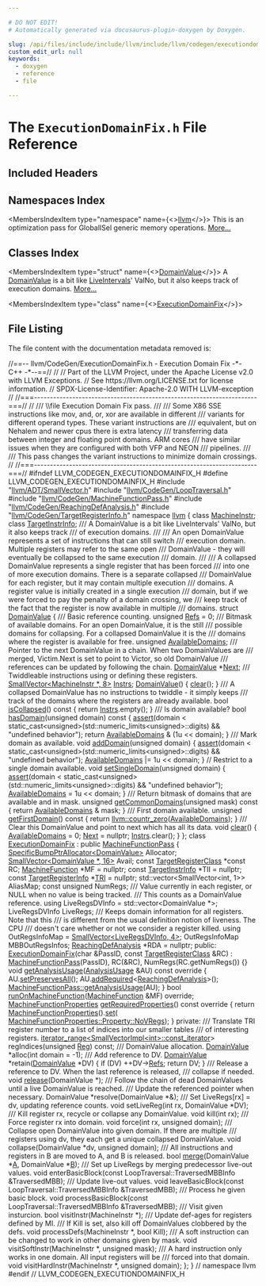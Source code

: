 ```yaml
---

# DO NOT EDIT!
# Automatically generated via docusaurus-plugin-doxygen by Doxygen.

slug: /api/files/include/include/llvm/include/llvm/codegen/executiondomainfix-h
custom_edit_url: null
keywords:
  - doxygen
  - reference
  - file

---
```





# The `ExecutionDomainFix.h` File Reference

<DoxygenPage pluginConfig={pluginConfig}>



## Included Headers

<IncludesList>
<IncludesListItem
  filePath="llvm/ADT/SmallVector.h"
  permalink="/docs/api/files/include/include/llvm/include/llvm/adt/smallvector-h"
  isLocal="true" />
<IncludesListItem
  filePath="llvm/CodeGen/LoopTraversal.h"
  permalink="/docs/api/files/include/include/llvm/include/llvm/codegen/looptraversal-h"
  isLocal="true" />
<IncludesListItem
  filePath="llvm/CodeGen/MachineFunctionPass.h"
  permalink="/docs/api/files/include/include/llvm/include/llvm/codegen/machinefunctionpass-h"
  isLocal="true" />
<IncludesListItem
  filePath="llvm/CodeGen/ReachingDefAnalysis.h"
  permalink="/docs/api/files/include/include/llvm/include/llvm/codegen/reachingdefanalysis-h"
  isLocal="true" />
<IncludesListItem
  filePath="llvm/CodeGen/TargetRegisterInfo.h"
  permalink="/docs/api/files/include/include/llvm/include/llvm/codegen/targetregisterinfo-h"
  isLocal="true" />
</IncludesList>

## Namespaces Index

<MembersIndex>

<MembersIndexItem
  type="namespace"
  name={<><a href="/docs/api/namespaces/llvm">llvm</a></>}>
This is an optimization pass for GlobalISel generic memory operations. <a href="/docs/api/namespaces/llvm/#details">More...</a>
</MembersIndexItem>

</MembersIndex>

## Classes Index

<MembersIndex>

<MembersIndexItem
  type="struct"
  name={<><a href="/docs/api/structs/llvm/domainvalue">DomainValue</a></>}>
A <a href="/docs/api/structs/llvm/domainvalue">DomainValue</a> is a bit like <a href="/docs/api/classes/llvm/liveintervals">LiveIntervals</a>&#39; ValNo, but it also keeps track of execution domains. <a href="/docs/api/structs/llvm/domainvalue/#details">More...</a>
</MembersIndexItem>

<MembersIndexItem
  type="class"
  name={<><a href="/docs/api/classes/llvm/executiondomainfix">ExecutionDomainFix</a></>}>
</MembersIndexItem>

</MembersIndex>


## File Listing

The file content with the documentation metadata removed is:

<ProgramListing>

<Link id="l00001" /><CodeLine lineNumber="1"><Highlight kind="comment">//==-- llvm/CodeGen/ExecutionDomainFix.h - Execution Domain Fix -&#42;- C++ -&#42;--==//</Highlight><Highlight kind="normal"></Highlight></CodeLine>
<Link id="l00002" /><CodeLine lineNumber="2"><Highlight kind="normal"></Highlight><Highlight kind="comment">//</Highlight><Highlight kind="normal"></Highlight></CodeLine>
<Link id="l00003" /><CodeLine lineNumber="3"><Highlight kind="normal"></Highlight><Highlight kind="comment">// Part of the LLVM Project, under the Apache License v2.0 with LLVM Exceptions.</Highlight><Highlight kind="normal"></Highlight></CodeLine>
<Link id="l00004" /><CodeLine lineNumber="4"><Highlight kind="normal"></Highlight><Highlight kind="comment">// See https://llvm.org/LICENSE.txt for license information.</Highlight><Highlight kind="normal"></Highlight></CodeLine>
<Link id="l00005" /><CodeLine lineNumber="5"><Highlight kind="normal"></Highlight><Highlight kind="comment">// SPDX-License-Identifier: Apache-2.0 WITH LLVM-exception</Highlight><Highlight kind="normal"></Highlight></CodeLine>
<Link id="l00006" /><CodeLine lineNumber="6"><Highlight kind="normal"></Highlight><Highlight kind="comment">//</Highlight><Highlight kind="normal"></Highlight></CodeLine>
<Link id="l00007" /><CodeLine lineNumber="7"><Highlight kind="normal"></Highlight><Highlight kind="comment">//===----------------------------------------------------------------------===//</Highlight><Highlight kind="normal"></Highlight></CodeLine>
<Link id="l00008" /><CodeLine lineNumber="8"><Highlight kind="normal"></Highlight><Highlight kind="comment">//</Highlight><Highlight kind="comment"></Highlight></CodeLine>
<Link id="l00009" /><CodeLine lineNumber="9"><Highlight kind="comment">/// \\file Execution Domain Fix pass.</Highlight></CodeLine>
<Link id="l00010" /><CodeLine lineNumber="10"><Highlight kind="comment">///</Highlight></CodeLine>
<Link id="l00011" /><CodeLine lineNumber="11"><Highlight kind="comment">/// Some X86 SSE instructions like mov, and, or, xor are available in different</Highlight></CodeLine>
<Link id="l00012" /><CodeLine lineNumber="12"><Highlight kind="comment">/// variants for different operand types. These variant instructions are</Highlight></CodeLine>
<Link id="l00013" /><CodeLine lineNumber="13"><Highlight kind="comment">/// equivalent, but on Nehalem and newer cpus there is extra latency</Highlight></CodeLine>
<Link id="l00014" /><CodeLine lineNumber="14"><Highlight kind="comment">/// transferring data between integer and floating point domains.  ARM cores</Highlight></CodeLine>
<Link id="l00015" /><CodeLine lineNumber="15"><Highlight kind="comment">/// have similar issues when they are configured with both VFP and NEON</Highlight></CodeLine>
<Link id="l00016" /><CodeLine lineNumber="16"><Highlight kind="comment">/// pipelines.</Highlight></CodeLine>
<Link id="l00017" /><CodeLine lineNumber="17"><Highlight kind="comment">///</Highlight></CodeLine>
<Link id="l00018" /><CodeLine lineNumber="18"><Highlight kind="comment">/// This pass changes the variant instructions to minimize domain crossings.</Highlight><Highlight kind="normal"></Highlight></CodeLine>
<Link id="l00019" /><CodeLine lineNumber="19"><Highlight kind="normal"></Highlight><Highlight kind="comment">//</Highlight><Highlight kind="normal"></Highlight></CodeLine>
<Link id="l00020" /><CodeLine lineNumber="20"><Highlight kind="normal"></Highlight><Highlight kind="comment">//===----------------------------------------------------------------------===//</Highlight><Highlight kind="normal"></Highlight></CodeLine>
<Link id="l00021" /><CodeLine lineNumber="21"><Highlight kind="normal"></Highlight></CodeLine>
<Link id="l00022" /><CodeLine lineNumber="22"><Highlight kind="normal"></Highlight><Highlight kind="preprocessor">#ifndef LLVM&#95;CODEGEN&#95;EXECUTIONDOMAINFIX&#95;H</Highlight><Highlight kind="normal"></Highlight></CodeLine>
<Link id="l00023" /><CodeLine lineNumber="23"><Highlight kind="normal"></Highlight><Highlight kind="preprocessor">#define LLVM&#95;CODEGEN&#95;EXECUTIONDOMAINFIX&#95;H</Highlight><Highlight kind="normal"></Highlight></CodeLine>
<Link id="l00024" /><CodeLine lineNumber="24"><Highlight kind="normal"></Highlight></CodeLine>
<Link id="l00025" /><CodeLine lineNumber="25"><Highlight kind="normal"></Highlight><Highlight kind="preprocessor">#include &quot;<a href="/docs/api/files/include/include/llvm/include/llvm/adt/smallvector-h">llvm/ADT/SmallVector.h</a>&quot;</Highlight><Highlight kind="normal"></Highlight></CodeLine>
<Link id="l00026" /><CodeLine lineNumber="26"><Highlight kind="normal"></Highlight><Highlight kind="preprocessor">#include &quot;<a href="/docs/api/files/include/include/llvm/include/llvm/codegen/looptraversal-h">llvm/CodeGen/LoopTraversal.h</a>&quot;</Highlight><Highlight kind="normal"></Highlight></CodeLine>
<Link id="l00027" /><CodeLine lineNumber="27"><Highlight kind="normal"></Highlight><Highlight kind="preprocessor">#include &quot;<a href="/docs/api/files/include/include/llvm/include/llvm/codegen/machinefunctionpass-h">llvm/CodeGen/MachineFunctionPass.h</a>&quot;</Highlight><Highlight kind="normal"></Highlight></CodeLine>
<Link id="l00028" /><CodeLine lineNumber="28"><Highlight kind="normal"></Highlight><Highlight kind="preprocessor">#include &quot;<a href="/docs/api/files/include/include/llvm/include/llvm/codegen/reachingdefanalysis-h">llvm/CodeGen/ReachingDefAnalysis.h</a>&quot;</Highlight><Highlight kind="normal"></Highlight></CodeLine>
<Link id="l00029" /><CodeLine lineNumber="29"><Highlight kind="normal"></Highlight><Highlight kind="preprocessor">#include &quot;<a href="/docs/api/files/include/include/llvm/include/llvm/codegen/targetregisterinfo-h">llvm/CodeGen/TargetRegisterInfo.h</a>&quot;</Highlight><Highlight kind="normal"></Highlight></CodeLine>
<Link id="l00030" /><CodeLine lineNumber="30"><Highlight kind="normal"></Highlight></CodeLine>
<Link id="l00031" /><CodeLine lineNumber="31"><Highlight kind="normal"></Highlight><Highlight kind="keyword">namespace </Highlight><Highlight kind="normal"><a href="/docs/api/namespaces/llvm">llvm</a> &#123;</Highlight></CodeLine>
<Link id="l00032" /><CodeLine lineNumber="32"><Highlight kind="normal"></Highlight></CodeLine>
<Link id="l00033" /><CodeLine lineNumber="33"><Highlight kind="normal"></Highlight><Highlight kind="keyword">class </Highlight><Highlight kind="normal"><a href="/docs/api/classes/llvm/machineinstr">MachineInstr</a>;</Highlight></CodeLine>
<Link id="l00034" /><CodeLine lineNumber="34"><Highlight kind="normal"></Highlight><Highlight kind="keyword">class </Highlight><Highlight kind="normal"><a href="/docs/api/classes/llvm/targetinstrinfo">TargetInstrInfo</a>;</Highlight></CodeLine>
<Link id="l00035" /><CodeLine lineNumber="35"><Highlight kind="normal"></Highlight><Highlight kind="comment"></Highlight></CodeLine>
<Link id="l00036" /><CodeLine lineNumber="36"><Highlight kind="comment">/// A DomainValue is a bit like LiveIntervals&#39; ValNo, but it also keeps track</Highlight></CodeLine>
<Link id="l00037" /><CodeLine lineNumber="37"><Highlight kind="comment">/// of execution domains.</Highlight></CodeLine>
<Link id="l00038" /><CodeLine lineNumber="38"><Highlight kind="comment">///</Highlight></CodeLine>
<Link id="l00039" /><CodeLine lineNumber="39"><Highlight kind="comment">/// An open DomainValue represents a set of instructions that can still switch</Highlight></CodeLine>
<Link id="l00040" /><CodeLine lineNumber="40"><Highlight kind="comment">/// execution domain. Multiple registers may refer to the same open</Highlight></CodeLine>
<Link id="l00041" /><CodeLine lineNumber="41"><Highlight kind="comment">/// DomainValue - they will eventually be collapsed to the same execution</Highlight></CodeLine>
<Link id="l00042" /><CodeLine lineNumber="42"><Highlight kind="comment">/// domain.</Highlight></CodeLine>
<Link id="l00043" /><CodeLine lineNumber="43"><Highlight kind="comment">///</Highlight></CodeLine>
<Link id="l00044" /><CodeLine lineNumber="44"><Highlight kind="comment">/// A collapsed DomainValue represents a single register that has been forced</Highlight></CodeLine>
<Link id="l00045" /><CodeLine lineNumber="45"><Highlight kind="comment">/// into one of more execution domains. There is a separate collapsed</Highlight></CodeLine>
<Link id="l00046" /><CodeLine lineNumber="46"><Highlight kind="comment">/// DomainValue for each register, but it may contain multiple execution</Highlight></CodeLine>
<Link id="l00047" /><CodeLine lineNumber="47"><Highlight kind="comment">/// domains. A register value is initially created in a single execution</Highlight></CodeLine>
<Link id="l00048" /><CodeLine lineNumber="48"><Highlight kind="comment">/// domain, but if we were forced to pay the penalty of a domain crossing, we</Highlight></CodeLine>
<Link id="l00049" /><CodeLine lineNumber="49"><Highlight kind="comment">/// keep track of the fact that the register is now available in multiple</Highlight></CodeLine>
<Link id="l00050" /><CodeLine lineNumber="50"><Highlight kind="comment">/// domains.</Highlight><Highlight kind="normal"></Highlight></CodeLine>
<Link id="l00051" /><CodeLine lineNumber="51" lineLink="/docs/api/structs/llvm/domainvalue"><Highlight kind="normal"></Highlight><Highlight kind="keyword">struct </Highlight><Highlight kind="normal"><a href="/docs/api/structs/llvm/domainvalue/#a765760aae1c271856a0249b1e617e334">DomainValue</a> &#123;</Highlight><Highlight kind="comment"></Highlight></CodeLine>
<Link id="l00052" /><CodeLine lineNumber="52"><Highlight kind="comment">  /// Basic reference counting.</Highlight><Highlight kind="normal"></Highlight></CodeLine>
<Link id="l00053" /><CodeLine lineNumber="53" lineLink="/docs/api/structs/llvm/domainvalue/#aca1c38278b064f620b6dfc465eb17198"><Highlight kind="normal">  </Highlight><Highlight kind="keywordtype">unsigned</Highlight><Highlight kind="normal"> <a href="/docs/api/structs/llvm/domainvalue/#aca1c38278b064f620b6dfc465eb17198">Refs</a> = 0;</Highlight></CodeLine>
<Link id="l00054" /><CodeLine lineNumber="54"><Highlight kind="normal"></Highlight><Highlight kind="comment"></Highlight></CodeLine>
<Link id="l00055" /><CodeLine lineNumber="55"><Highlight kind="comment">  /// Bitmask of available domains. For an open DomainValue, it is the still</Highlight></CodeLine>
<Link id="l00056" /><CodeLine lineNumber="56"><Highlight kind="comment">  /// possible domains for collapsing. For a collapsed DomainValue it is the</Highlight></CodeLine>
<Link id="l00057" /><CodeLine lineNumber="57"><Highlight kind="comment">  /// domains where the register is available for free.</Highlight><Highlight kind="normal"></Highlight></CodeLine>
<Link id="l00058" /><CodeLine lineNumber="58" lineLink="/docs/api/structs/llvm/domainvalue/#ac900f658d1c226c23057b843aa5df4d0"><Highlight kind="normal">  </Highlight><Highlight kind="keywordtype">unsigned</Highlight><Highlight kind="normal"> <a href="/docs/api/structs/llvm/domainvalue/#ac900f658d1c226c23057b843aa5df4d0">AvailableDomains</a>;</Highlight></CodeLine>
<Link id="l00059" /><CodeLine lineNumber="59"><Highlight kind="normal"></Highlight><Highlight kind="comment"></Highlight></CodeLine>
<Link id="l00060" /><CodeLine lineNumber="60"><Highlight kind="comment">  /// Pointer to the next DomainValue in a chain.  When two DomainValues are</Highlight></CodeLine>
<Link id="l00061" /><CodeLine lineNumber="61"><Highlight kind="comment">  /// merged, Victim.Next is set to point to Victor, so old DomainValue</Highlight></CodeLine>
<Link id="l00062" /><CodeLine lineNumber="62"><Highlight kind="comment">  /// references can be updated by following the chain.</Highlight><Highlight kind="normal"></Highlight></CodeLine>
<Link id="l00063" /><CodeLine lineNumber="63" lineLink="/docs/api/structs/llvm/domainvalue/#a81594f3b613bebc91349100513f9f0f9"><Highlight kind="normal">  <a href="/docs/api/structs/llvm/domainvalue/#a765760aae1c271856a0249b1e617e334">DomainValue</a> &#42;<a href="/docs/api/structs/llvm/domainvalue/#a81594f3b613bebc91349100513f9f0f9">Next</a>;</Highlight></CodeLine>
<Link id="l00064" /><CodeLine lineNumber="64"><Highlight kind="normal"></Highlight><Highlight kind="comment"></Highlight></CodeLine>
<Link id="l00065" /><CodeLine lineNumber="65"><Highlight kind="comment">  /// Twiddleable instructions using or defining these registers.</Highlight><Highlight kind="normal"></Highlight></CodeLine>
<Link id="l00066" /><CodeLine lineNumber="66" lineLink="/docs/api/structs/llvm/domainvalue/#a339c0645a839f644497a7efde4f30cfd"><Highlight kind="normal">  <a href="/docs/api/classes/llvm/smallvector">SmallVector&lt;MachineInstr &#42;, 8&gt;</a> <a href="/docs/api/structs/llvm/domainvalue/#a339c0645a839f644497a7efde4f30cfd">Instrs</a>;</Highlight></CodeLine>
<Link id="l00067" /><CodeLine lineNumber="67"><Highlight kind="normal"></Highlight></CodeLine>
<Link id="l00068" /><CodeLine lineNumber="68" lineLink="/docs/api/structs/llvm/domainvalue/#a765760aae1c271856a0249b1e617e334"><Highlight kind="normal">  <a href="/docs/api/structs/llvm/domainvalue/#a765760aae1c271856a0249b1e617e334">DomainValue</a>() &#123; <a href="/docs/api/structs/llvm/domainvalue/#a20b22b90ca45add43e8d2679dc222855">clear</a>(); &#125;</Highlight></CodeLine>
<Link id="l00069" /><CodeLine lineNumber="69"><Highlight kind="normal"></Highlight><Highlight kind="comment"></Highlight></CodeLine>
<Link id="l00070" /><CodeLine lineNumber="70"><Highlight kind="comment">  /// A collapsed DomainValue has no instructions to twiddle - it simply keeps</Highlight></CodeLine>
<Link id="l00071" /><CodeLine lineNumber="71"><Highlight kind="comment">  /// track of the domains where the registers are already available.</Highlight><Highlight kind="normal"></Highlight></CodeLine>
<Link id="l00072" /><CodeLine lineNumber="72" lineLink="/docs/api/structs/llvm/domainvalue/#a7ecbb686a014a13d5a43b1139f764dd8"><Highlight kind="normal">  </Highlight><Highlight kind="keywordtype">bool</Highlight><Highlight kind="normal"> <a href="/docs/api/structs/llvm/domainvalue/#a7ecbb686a014a13d5a43b1139f764dd8">isCollapsed</a>()</Highlight><Highlight kind="keyword"> const </Highlight><Highlight kind="normal">&#123; </Highlight><Highlight kind="keywordflow">return</Highlight><Highlight kind="normal"> <a href="/docs/api/structs/llvm/domainvalue/#a339c0645a839f644497a7efde4f30cfd">Instrs</a>.empty(); &#125;</Highlight></CodeLine>
<Link id="l00073" /><CodeLine lineNumber="73"><Highlight kind="normal"></Highlight><Highlight kind="comment"></Highlight></CodeLine>
<Link id="l00074" /><CodeLine lineNumber="74"><Highlight kind="comment">  /// Is domain available?</Highlight><Highlight kind="normal"></Highlight></CodeLine>
<Link id="l00075" /><CodeLine lineNumber="75" lineLink="/docs/api/structs/llvm/domainvalue/#ad92cb37a10bc8235f051713f9794b460"><Highlight kind="normal">  </Highlight><Highlight kind="keywordtype">bool</Highlight><Highlight kind="normal"> <a href="/docs/api/structs/llvm/domainvalue/#ad92cb37a10bc8235f051713f9794b460">hasDomain</a>(</Highlight><Highlight kind="keywordtype">unsigned</Highlight><Highlight kind="normal"> domain)</Highlight><Highlight kind="keyword"> const </Highlight><Highlight kind="normal">&#123;</Highlight></CodeLine>
<Link id="l00076" /><CodeLine lineNumber="76"><Highlight kind="normal">    <a href="/docs/api/files/lib/lib/target/lib/target/amdgpu/silowercontrolflow-cpp/#a4868c5d81c5ccc98c47aeab6244346a0">assert</a>(domain &lt;</Highlight></CodeLine>
<Link id="l00077" /><CodeLine lineNumber="77"><Highlight kind="normal">               </Highlight><Highlight kind="keyword">static&#95;cast&lt;</Highlight><Highlight kind="keywordtype">unsigned</Highlight><Highlight kind="keyword">&gt;</Highlight><Highlight kind="normal">(std::numeric&#95;limits&lt;unsigned&gt;::digits) &amp;&amp;</Highlight></CodeLine>
<Link id="l00078" /><CodeLine lineNumber="78"><Highlight kind="normal">           </Highlight><Highlight kind="stringliteral">&quot;undefined behavior&quot;</Highlight><Highlight kind="normal">);</Highlight></CodeLine>
<Link id="l00079" /><CodeLine lineNumber="79"><Highlight kind="normal">    </Highlight><Highlight kind="keywordflow">return</Highlight><Highlight kind="normal"> <a href="/docs/api/structs/llvm/domainvalue/#ac900f658d1c226c23057b843aa5df4d0">AvailableDomains</a> &amp; (1u &lt;&lt; domain);</Highlight></CodeLine>
<Link id="l00080" /><CodeLine lineNumber="80"><Highlight kind="normal">  &#125;</Highlight></CodeLine>
<Link id="l00081" /><CodeLine lineNumber="81"><Highlight kind="normal"></Highlight><Highlight kind="comment"></Highlight></CodeLine>
<Link id="l00082" /><CodeLine lineNumber="82"><Highlight kind="comment">  /// Mark domain as available.</Highlight><Highlight kind="normal"></Highlight></CodeLine>
<Link id="l00083" /><CodeLine lineNumber="83" lineLink="/docs/api/structs/llvm/domainvalue/#aade39495c740074c67779094a365fa4c"><Highlight kind="normal">  </Highlight><Highlight kind="keywordtype">void</Highlight><Highlight kind="normal"> <a href="/docs/api/structs/llvm/domainvalue/#aade39495c740074c67779094a365fa4c">addDomain</a>(</Highlight><Highlight kind="keywordtype">unsigned</Highlight><Highlight kind="normal"> domain) &#123;</Highlight></CodeLine>
<Link id="l00084" /><CodeLine lineNumber="84"><Highlight kind="normal">    <a href="/docs/api/files/lib/lib/target/lib/target/amdgpu/silowercontrolflow-cpp/#a4868c5d81c5ccc98c47aeab6244346a0">assert</a>(domain &lt;</Highlight></CodeLine>
<Link id="l00085" /><CodeLine lineNumber="85"><Highlight kind="normal">               </Highlight><Highlight kind="keyword">static&#95;cast&lt;</Highlight><Highlight kind="keywordtype">unsigned</Highlight><Highlight kind="keyword">&gt;</Highlight><Highlight kind="normal">(std::numeric&#95;limits&lt;unsigned&gt;::digits) &amp;&amp;</Highlight></CodeLine>
<Link id="l00086" /><CodeLine lineNumber="86"><Highlight kind="normal">           </Highlight><Highlight kind="stringliteral">&quot;undefined behavior&quot;</Highlight><Highlight kind="normal">);</Highlight></CodeLine>
<Link id="l00087" /><CodeLine lineNumber="87"><Highlight kind="normal">    <a href="/docs/api/structs/llvm/domainvalue/#ac900f658d1c226c23057b843aa5df4d0">AvailableDomains</a> |= 1u &lt;&lt; domain;</Highlight></CodeLine>
<Link id="l00088" /><CodeLine lineNumber="88"><Highlight kind="normal">  &#125;</Highlight></CodeLine>
<Link id="l00089" /><CodeLine lineNumber="89"><Highlight kind="normal"></Highlight></CodeLine>
<Link id="l00090" /><CodeLine lineNumber="90"><Highlight kind="normal">  </Highlight><Highlight kind="comment">// Restrict to a single domain available.</Highlight><Highlight kind="normal"></Highlight></CodeLine>
<Link id="l00091" /><CodeLine lineNumber="91" lineLink="/docs/api/structs/llvm/domainvalue/#a3ffd5788af6dfff6f4ff7897c76c378f"><Highlight kind="normal">  </Highlight><Highlight kind="keywordtype">void</Highlight><Highlight kind="normal"> <a href="/docs/api/structs/llvm/domainvalue/#a3ffd5788af6dfff6f4ff7897c76c378f">setSingleDomain</a>(</Highlight><Highlight kind="keywordtype">unsigned</Highlight><Highlight kind="normal"> domain) &#123;</Highlight></CodeLine>
<Link id="l00092" /><CodeLine lineNumber="92"><Highlight kind="normal">    <a href="/docs/api/files/lib/lib/target/lib/target/amdgpu/silowercontrolflow-cpp/#a4868c5d81c5ccc98c47aeab6244346a0">assert</a>(domain &lt;</Highlight></CodeLine>
<Link id="l00093" /><CodeLine lineNumber="93"><Highlight kind="normal">               </Highlight><Highlight kind="keyword">static&#95;cast&lt;</Highlight><Highlight kind="keywordtype">unsigned</Highlight><Highlight kind="keyword">&gt;</Highlight><Highlight kind="normal">(std::numeric&#95;limits&lt;unsigned&gt;::digits) &amp;&amp;</Highlight></CodeLine>
<Link id="l00094" /><CodeLine lineNumber="94"><Highlight kind="normal">           </Highlight><Highlight kind="stringliteral">&quot;undefined behavior&quot;</Highlight><Highlight kind="normal">);</Highlight></CodeLine>
<Link id="l00095" /><CodeLine lineNumber="95"><Highlight kind="normal">    <a href="/docs/api/structs/llvm/domainvalue/#ac900f658d1c226c23057b843aa5df4d0">AvailableDomains</a> = 1u &lt;&lt; domain;</Highlight></CodeLine>
<Link id="l00096" /><CodeLine lineNumber="96"><Highlight kind="normal">  &#125;</Highlight></CodeLine>
<Link id="l00097" /><CodeLine lineNumber="97"><Highlight kind="normal"></Highlight><Highlight kind="comment"></Highlight></CodeLine>
<Link id="l00098" /><CodeLine lineNumber="98"><Highlight kind="comment">  /// Return bitmask of domains that are available and in mask.</Highlight><Highlight kind="normal"></Highlight></CodeLine>
<Link id="l00099" /><CodeLine lineNumber="99" lineLink="/docs/api/structs/llvm/domainvalue/#a145f2b34d8a016cbf6843c16e5f16c49"><Highlight kind="normal">  </Highlight><Highlight kind="keywordtype">unsigned</Highlight><Highlight kind="normal"> <a href="/docs/api/structs/llvm/domainvalue/#a145f2b34d8a016cbf6843c16e5f16c49">getCommonDomains</a>(</Highlight><Highlight kind="keywordtype">unsigned</Highlight><Highlight kind="normal"> mask)</Highlight><Highlight kind="keyword"> const </Highlight><Highlight kind="normal">&#123;</Highlight></CodeLine>
<Link id="l00100" /><CodeLine lineNumber="100"><Highlight kind="normal">    </Highlight><Highlight kind="keywordflow">return</Highlight><Highlight kind="normal"> <a href="/docs/api/structs/llvm/domainvalue/#ac900f658d1c226c23057b843aa5df4d0">AvailableDomains</a> &amp; mask;</Highlight></CodeLine>
<Link id="l00101" /><CodeLine lineNumber="101"><Highlight kind="normal">  &#125;</Highlight></CodeLine>
<Link id="l00102" /><CodeLine lineNumber="102"><Highlight kind="normal"></Highlight><Highlight kind="comment"></Highlight></CodeLine>
<Link id="l00103" /><CodeLine lineNumber="103"><Highlight kind="comment">  /// First domain available.</Highlight><Highlight kind="normal"></Highlight></CodeLine>
<Link id="l00104" /><CodeLine lineNumber="104" lineLink="/docs/api/structs/llvm/domainvalue/#acf3512221a2d452552008de9af129baf"><Highlight kind="normal">  </Highlight><Highlight kind="keywordtype">unsigned</Highlight><Highlight kind="normal"> <a href="/docs/api/structs/llvm/domainvalue/#acf3512221a2d452552008de9af129baf">getFirstDomain</a>()</Highlight><Highlight kind="keyword"> const </Highlight><Highlight kind="normal">&#123;</Highlight></CodeLine>
<Link id="l00105" /><CodeLine lineNumber="105"><Highlight kind="normal">    </Highlight><Highlight kind="keywordflow">return</Highlight><Highlight kind="normal"> <a href="/docs/api/namespaces/llvm/#a57d2f9ee99e9e68cff564d0d579c8163">llvm::countr&#95;zero</a>(<a href="/docs/api/structs/llvm/domainvalue/#ac900f658d1c226c23057b843aa5df4d0">AvailableDomains</a>);</Highlight></CodeLine>
<Link id="l00106" /><CodeLine lineNumber="106"><Highlight kind="normal">  &#125;</Highlight></CodeLine>
<Link id="l00107" /><CodeLine lineNumber="107"><Highlight kind="normal"></Highlight><Highlight kind="comment"></Highlight></CodeLine>
<Link id="l00108" /><CodeLine lineNumber="108"><Highlight kind="comment">  /// Clear this DomainValue and point to next which has all its data.</Highlight><Highlight kind="normal"></Highlight></CodeLine>
<Link id="l00109" /><CodeLine lineNumber="109" lineLink="/docs/api/structs/llvm/domainvalue/#a20b22b90ca45add43e8d2679dc222855"><Highlight kind="normal">  </Highlight><Highlight kind="keywordtype">void</Highlight><Highlight kind="normal"> <a href="/docs/api/structs/llvm/domainvalue/#a20b22b90ca45add43e8d2679dc222855">clear</a>() &#123;</Highlight></CodeLine>
<Link id="l00110" /><CodeLine lineNumber="110"><Highlight kind="normal">    <a href="/docs/api/structs/llvm/domainvalue/#ac900f658d1c226c23057b843aa5df4d0">AvailableDomains</a> = 0;</Highlight></CodeLine>
<Link id="l00111" /><CodeLine lineNumber="111"><Highlight kind="normal">    <a href="/docs/api/structs/llvm/domainvalue/#a81594f3b613bebc91349100513f9f0f9">Next</a> = </Highlight><Highlight kind="keyword">nullptr</Highlight><Highlight kind="normal">;</Highlight></CodeLine>
<Link id="l00112" /><CodeLine lineNumber="112"><Highlight kind="normal">    <a href="/docs/api/structs/llvm/domainvalue/#a339c0645a839f644497a7efde4f30cfd">Instrs</a>.clear();</Highlight></CodeLine>
<Link id="l00113" /><CodeLine lineNumber="113"><Highlight kind="normal">  &#125;</Highlight></CodeLine>
<Link id="l00114" /><CodeLine lineNumber="114"><Highlight kind="normal">&#125;;</Highlight></CodeLine>
<Link id="l00115" /><CodeLine lineNumber="115"><Highlight kind="normal"></Highlight></CodeLine>
<Link id="l00116" /><CodeLine lineNumber="116" lineLink="/docs/api/classes/llvm/executiondomainfix"><Highlight kind="normal"></Highlight><Highlight kind="keyword">class </Highlight><Highlight kind="normal"><a href="/docs/api/classes/llvm/executiondomainfix/#a141030b45949448836e2a786e89ba216">ExecutionDomainFix</a> : </Highlight><Highlight kind="keyword">public</Highlight><Highlight kind="normal"> <a href="/docs/api/classes/llvm/machinefunctionpass/#a29c81d2386f4a727c6d33413807530c8">MachineFunctionPass</a> &#123;</Highlight></CodeLine>
<Link id="l00117" /><CodeLine lineNumber="117"><Highlight kind="normal">  <a href="/docs/api/classes/llvm/specificbumpptrallocator">SpecificBumpPtrAllocator&lt;DomainValue&gt;</a> Allocator;</Highlight></CodeLine>
<Link id="l00118" /><CodeLine lineNumber="118"><Highlight kind="normal">  <a href="/docs/api/classes/llvm/smallvector">SmallVector&lt;DomainValue &#42;, 16&gt;</a> Avail;</Highlight></CodeLine>
<Link id="l00119" /><CodeLine lineNumber="119"><Highlight kind="normal"></Highlight></CodeLine>
<Link id="l00120" /><CodeLine lineNumber="120"><Highlight kind="normal">  </Highlight><Highlight kind="keyword">const</Highlight><Highlight kind="normal"> <a href="/docs/api/classes/llvm/targetregisterclass">TargetRegisterClass</a> &#42;</Highlight><Highlight kind="keyword">const</Highlight><Highlight kind="normal"> RC;</Highlight></CodeLine>
<Link id="l00121" /><CodeLine lineNumber="121"><Highlight kind="normal">  <a href="/docs/api/classes/llvm/machinefunction">MachineFunction</a> &#42;MF = </Highlight><Highlight kind="keyword">nullptr</Highlight><Highlight kind="normal">;</Highlight></CodeLine>
<Link id="l00122" /><CodeLine lineNumber="122"><Highlight kind="normal">  </Highlight><Highlight kind="keyword">const</Highlight><Highlight kind="normal"> <a href="/docs/api/classes/llvm/targetinstrinfo">TargetInstrInfo</a> &#42;TII = </Highlight><Highlight kind="keyword">nullptr</Highlight><Highlight kind="normal">;</Highlight></CodeLine>
<Link id="l00123" /><CodeLine lineNumber="123"><Highlight kind="normal">  </Highlight><Highlight kind="keyword">const</Highlight><Highlight kind="normal"> <a href="/docs/api/classes/llvm/targetregisterinfo">TargetRegisterInfo</a> &#42;<a href="/docs/api/files/lib/lib/codegen/machinesink-cpp/#a0f36ed1bc17fc1aa97fe291c439a0698">TRI</a> = </Highlight><Highlight kind="keyword">nullptr</Highlight><Highlight kind="normal">;</Highlight></CodeLine>
<Link id="l00124" /><CodeLine lineNumber="124"><Highlight kind="normal">  std::vector&lt;SmallVector&lt;int, 1&gt;&gt; AliasMap;</Highlight></CodeLine>
<Link id="l00125" /><CodeLine lineNumber="125"><Highlight kind="normal">  </Highlight><Highlight kind="keyword">const</Highlight><Highlight kind="normal"> </Highlight><Highlight kind="keywordtype">unsigned</Highlight><Highlight kind="normal"> NumRegs;</Highlight><Highlight kind="comment"></Highlight></CodeLine>
<Link id="l00126" /><CodeLine lineNumber="126"><Highlight kind="comment">  /// Value currently in each register, or NULL when no value is being tracked.</Highlight></CodeLine>
<Link id="l00127" /><CodeLine lineNumber="127"><Highlight kind="comment">  /// This counts as a DomainValue reference.</Highlight><Highlight kind="normal"></Highlight></CodeLine>
<Link id="l00128" /><CodeLine lineNumber="128"><Highlight kind="normal">  </Highlight><Highlight kind="keyword">using </Highlight><Highlight kind="normal">LiveRegsDVInfo = std::vector&lt;DomainValue &#42;&gt;;</Highlight></CodeLine>
<Link id="l00129" /><CodeLine lineNumber="129"><Highlight kind="normal">  LiveRegsDVInfo LiveRegs;</Highlight><Highlight kind="comment"></Highlight></CodeLine>
<Link id="l00130" /><CodeLine lineNumber="130"><Highlight kind="comment">  /// Keeps domain information for all registers. Note that this</Highlight></CodeLine>
<Link id="l00131" /><CodeLine lineNumber="131"><Highlight kind="comment">  /// is different from the usual definition notion of liveness. The CPU</Highlight></CodeLine>
<Link id="l00132" /><CodeLine lineNumber="132"><Highlight kind="comment">  /// doesn&#39;t care whether or not we consider a register killed.</Highlight><Highlight kind="normal"></Highlight></CodeLine>
<Link id="l00133" /><CodeLine lineNumber="133"><Highlight kind="normal">  </Highlight><Highlight kind="keyword">using </Highlight><Highlight kind="normal">OutRegsInfoMap = <a href="/docs/api/classes/llvm/smallvector">SmallVector&lt;LiveRegsDVInfo, 4&gt;</a>;</Highlight></CodeLine>
<Link id="l00134" /><CodeLine lineNumber="134"><Highlight kind="normal">  OutRegsInfoMap MBBOutRegsInfos;</Highlight></CodeLine>
<Link id="l00135" /><CodeLine lineNumber="135"><Highlight kind="normal"></Highlight></CodeLine>
<Link id="l00136" /><CodeLine lineNumber="136"><Highlight kind="normal">  <a href="/docs/api/classes/llvm/reachingdefanalysis">ReachingDefAnalysis</a> &#42;RDA = </Highlight><Highlight kind="keyword">nullptr</Highlight><Highlight kind="normal">;</Highlight></CodeLine>
<Link id="l00137" /><CodeLine lineNumber="137"><Highlight kind="normal"></Highlight></CodeLine>
<Link id="l00138" /><CodeLine lineNumber="138"><Highlight kind="normal"></Highlight><Highlight kind="keyword">public</Highlight><Highlight kind="normal">:</Highlight></CodeLine>
<Link id="l00139" /><CodeLine lineNumber="139" lineLink="/docs/api/classes/llvm/executiondomainfix/#a141030b45949448836e2a786e89ba216"><Highlight kind="normal">  <a href="/docs/api/classes/llvm/executiondomainfix/#a141030b45949448836e2a786e89ba216">ExecutionDomainFix</a>(</Highlight><Highlight kind="keywordtype">char</Highlight><Highlight kind="normal"> &amp;PassID, </Highlight><Highlight kind="keyword">const</Highlight><Highlight kind="normal"> <a href="/docs/api/classes/llvm/targetregisterclass">TargetRegisterClass</a> &amp;RC)</Highlight></CodeLine>
<Link id="l00140" /><CodeLine lineNumber="140"><Highlight kind="normal">      : <a href="/docs/api/classes/llvm/machinefunctionpass/#a29c81d2386f4a727c6d33413807530c8">MachineFunctionPass</a>(PassID), RC(&amp;RC), NumRegs(RC.getNumRegs()) &#123;&#125;</Highlight></CodeLine>
<Link id="l00141" /><CodeLine lineNumber="141"><Highlight kind="normal"></Highlight></CodeLine>
<Link id="l00142" /><CodeLine lineNumber="142" lineLink="/docs/api/classes/llvm/executiondomainfix/#a101879a381eb818b929145a3354575b8"><Highlight kind="normal">  </Highlight><Highlight kind="keywordtype">void</Highlight><Highlight kind="normal"> <a href="/docs/api/classes/llvm/executiondomainfix/#a101879a381eb818b929145a3354575b8">getAnalysisUsage</a>(<a href="/docs/api/classes/llvm/analysisusage">AnalysisUsage</a> &amp;AU)</Highlight><Highlight kind="keyword"> const override </Highlight><Highlight kind="normal">&#123;</Highlight></CodeLine>
<Link id="l00143" /><CodeLine lineNumber="143"><Highlight kind="normal">    AU.<a href="/docs/api/classes/llvm/analysisusage/#af22b06a6a4f9df80454071685a0d6a02">setPreservesAll</a>();</Highlight></CodeLine>
<Link id="l00144" /><CodeLine lineNumber="144"><Highlight kind="normal">    AU.<a href="/docs/api/classes/llvm/analysisusage/#ae0adcccca08fb686c9ce00f9397b660c">addRequired</a>&lt;<a href="/docs/api/classes/llvm/reachingdefanalysis">ReachingDefAnalysis</a>&gt;();</Highlight></CodeLine>
<Link id="l00145" /><CodeLine lineNumber="145"><Highlight kind="normal">    <a href="/docs/api/classes/llvm/machinefunctionpass/#a864fd57b4304ef933b3281d0ef85a88e">MachineFunctionPass::getAnalysisUsage</a>(AU);</Highlight></CodeLine>
<Link id="l00146" /><CodeLine lineNumber="146"><Highlight kind="normal">  &#125;</Highlight></CodeLine>
<Link id="l00147" /><CodeLine lineNumber="147"><Highlight kind="normal"></Highlight></CodeLine>
<Link id="l00148" /><CodeLine lineNumber="148"><Highlight kind="normal">  </Highlight><Highlight kind="keywordtype">bool</Highlight><Highlight kind="normal"> <a href="/docs/api/classes/llvm/executiondomainfix/#aa90dd7f08ca467a5d6dc3215fb98ee51">runOnMachineFunction</a>(<a href="/docs/api/classes/llvm/machinefunction">MachineFunction</a> &amp;MF) </Highlight><Highlight kind="keyword">override</Highlight><Highlight kind="normal">;</Highlight></CodeLine>
<Link id="l00149" /><CodeLine lineNumber="149"><Highlight kind="normal"></Highlight></CodeLine>
<Link id="l00150" /><CodeLine lineNumber="150" lineLink="/docs/api/classes/llvm/executiondomainfix/#a26657d3f8a330b3b43c90710cdc98cdf"><Highlight kind="normal">  <a href="/docs/api/classes/llvm/machinefunctionproperties">MachineFunctionProperties</a> <a href="/docs/api/classes/llvm/executiondomainfix/#a26657d3f8a330b3b43c90710cdc98cdf">getRequiredProperties</a>()</Highlight><Highlight kind="keyword"> const override </Highlight><Highlight kind="normal">&#123;</Highlight></CodeLine>
<Link id="l00151" /><CodeLine lineNumber="151"><Highlight kind="normal">    </Highlight><Highlight kind="keywordflow">return</Highlight><Highlight kind="normal"> <a href="/docs/api/classes/llvm/machinefunctionproperties">MachineFunctionProperties</a>().<a href="/docs/api/classes/llvm/machinefunctionproperties/#aa7780563d7ca260d0ae67d957b56427f">set</a>(</Highlight></CodeLine>
<Link id="l00152" /><CodeLine lineNumber="152"><Highlight kind="normal">        <a href="/docs/api/classes/llvm/machinefunctionproperties/#ad85237c6c667e4713efe8921e9c32ac1a72f7d830dd5ddb30f06d8e9639558ac3">MachineFunctionProperties::Property::NoVRegs</a>);</Highlight></CodeLine>
<Link id="l00153" /><CodeLine lineNumber="153"><Highlight kind="normal">  &#125;</Highlight></CodeLine>
<Link id="l00154" /><CodeLine lineNumber="154"><Highlight kind="normal"></Highlight></CodeLine>
<Link id="l00155" /><CodeLine lineNumber="155"><Highlight kind="normal"></Highlight><Highlight kind="keyword">private</Highlight><Highlight kind="normal">:</Highlight><Highlight kind="comment"></Highlight></CodeLine>
<Link id="l00156" /><CodeLine lineNumber="156"><Highlight kind="comment">  /// Translate TRI register number to a list of indices into our smaller tables</Highlight></CodeLine>
<Link id="l00157" /><CodeLine lineNumber="157"><Highlight kind="comment">  /// of interesting registers.</Highlight><Highlight kind="normal"></Highlight></CodeLine>
<Link id="l00158" /><CodeLine lineNumber="158"><Highlight kind="normal">  <a href="/docs/api/classes/llvm/iterator-range">iterator&#95;range&lt;SmallVectorImpl&lt;int&gt;::const&#95;iterator</a>&gt;</Highlight></CodeLine>
<Link id="l00159" /><CodeLine lineNumber="159"><Highlight kind="normal">  regIndices(</Highlight><Highlight kind="keywordtype">unsigned</Highlight><Highlight kind="normal"> <a href="/docs/api/files/lib/lib/codegen/machinesink-cpp/#a359e1ff26f6d466d927a61aae45b05c3">Reg</a>) </Highlight><Highlight kind="keyword">const</Highlight><Highlight kind="normal">;</Highlight></CodeLine>
<Link id="l00160" /><CodeLine lineNumber="160"><Highlight kind="normal"></Highlight><Highlight kind="comment"></Highlight></CodeLine>
<Link id="l00161" /><CodeLine lineNumber="161"><Highlight kind="comment">  /// DomainValue allocation.</Highlight><Highlight kind="normal"></Highlight></CodeLine>
<Link id="l00162" /><CodeLine lineNumber="162"><Highlight kind="normal">  <a href="/docs/api/structs/llvm/domainvalue">DomainValue</a> &#42;alloc(</Highlight><Highlight kind="keywordtype">int</Highlight><Highlight kind="normal"> domain = -1);</Highlight></CodeLine>
<Link id="l00163" /><CodeLine lineNumber="163"><Highlight kind="normal"></Highlight><Highlight kind="comment"></Highlight></CodeLine>
<Link id="l00164" /><CodeLine lineNumber="164"><Highlight kind="comment">  /// Add reference to DV.</Highlight><Highlight kind="normal"></Highlight></CodeLine>
<Link id="l00165" /><CodeLine lineNumber="165"><Highlight kind="normal">  <a href="/docs/api/structs/llvm/domainvalue">DomainValue</a> &#42;retain(<a href="/docs/api/structs/llvm/domainvalue">DomainValue</a> &#42;DV) &#123;</Highlight></CodeLine>
<Link id="l00166" /><CodeLine lineNumber="166"><Highlight kind="normal">    </Highlight><Highlight kind="keywordflow">if</Highlight><Highlight kind="normal"> (DV)</Highlight></CodeLine>
<Link id="l00167" /><CodeLine lineNumber="167"><Highlight kind="normal">      ++DV-&gt;<a href="/docs/api/structs/llvm/domainvalue/#aca1c38278b064f620b6dfc465eb17198">Refs</a>;</Highlight></CodeLine>
<Link id="l00168" /><CodeLine lineNumber="168"><Highlight kind="normal">    </Highlight><Highlight kind="keywordflow">return</Highlight><Highlight kind="normal"> DV;</Highlight></CodeLine>
<Link id="l00169" /><CodeLine lineNumber="169"><Highlight kind="normal">  &#125;</Highlight></CodeLine>
<Link id="l00170" /><CodeLine lineNumber="170"><Highlight kind="normal"></Highlight><Highlight kind="comment"></Highlight></CodeLine>
<Link id="l00171" /><CodeLine lineNumber="171"><Highlight kind="comment">  /// Release a reference to DV.  When the last reference is released,</Highlight></CodeLine>
<Link id="l00172" /><CodeLine lineNumber="172"><Highlight kind="comment">  /// collapse if needed.</Highlight><Highlight kind="normal"></Highlight></CodeLine>
<Link id="l00173" /><CodeLine lineNumber="173"><Highlight kind="normal">  </Highlight><Highlight kind="keywordtype">void</Highlight><Highlight kind="normal"> <a href="/docs/api/namespaces/llvm/#a650dea4533083a886cec9f16d80356d9a123fead50246387983ee340507115ef4">release</a>(DomainValue &#42;);</Highlight></CodeLine>
<Link id="l00174" /><CodeLine lineNumber="174"><Highlight kind="normal"></Highlight><Highlight kind="comment"></Highlight></CodeLine>
<Link id="l00175" /><CodeLine lineNumber="175"><Highlight kind="comment">  /// Follow the chain of dead DomainValues until a live DomainValue is reached.</Highlight></CodeLine>
<Link id="l00176" /><CodeLine lineNumber="176"><Highlight kind="comment">  /// Update the referenced pointer when necessary.</Highlight><Highlight kind="normal"></Highlight></CodeLine>
<Link id="l00177" /><CodeLine lineNumber="177"><Highlight kind="normal">  DomainValue &#42;resolve(DomainValue &#42;&amp;);</Highlight></CodeLine>
<Link id="l00178" /><CodeLine lineNumber="178"><Highlight kind="normal"></Highlight><Highlight kind="comment"></Highlight></CodeLine>
<Link id="l00179" /><CodeLine lineNumber="179"><Highlight kind="comment">  /// Set LiveRegs&#91;rx&#93; = dv, updating reference counts.</Highlight><Highlight kind="normal"></Highlight></CodeLine>
<Link id="l00180" /><CodeLine lineNumber="180"><Highlight kind="normal">  </Highlight><Highlight kind="keywordtype">void</Highlight><Highlight kind="normal"> setLiveReg(</Highlight><Highlight kind="keywordtype">int</Highlight><Highlight kind="normal"> rx, DomainValue &#42;DV);</Highlight></CodeLine>
<Link id="l00181" /><CodeLine lineNumber="181"><Highlight kind="normal"></Highlight><Highlight kind="comment"></Highlight></CodeLine>
<Link id="l00182" /><CodeLine lineNumber="182"><Highlight kind="comment">  /// Kill register rx, recycle or collapse any DomainValue.</Highlight><Highlight kind="normal"></Highlight></CodeLine>
<Link id="l00183" /><CodeLine lineNumber="183"><Highlight kind="normal">  </Highlight><Highlight kind="keywordtype">void</Highlight><Highlight kind="normal"> kill(</Highlight><Highlight kind="keywordtype">int</Highlight><Highlight kind="normal"> rx);</Highlight></CodeLine>
<Link id="l00184" /><CodeLine lineNumber="184"><Highlight kind="normal"></Highlight><Highlight kind="comment"></Highlight></CodeLine>
<Link id="l00185" /><CodeLine lineNumber="185"><Highlight kind="comment">  /// Force register rx into domain.</Highlight><Highlight kind="normal"></Highlight></CodeLine>
<Link id="l00186" /><CodeLine lineNumber="186"><Highlight kind="normal">  </Highlight><Highlight kind="keywordtype">void</Highlight><Highlight kind="normal"> force(</Highlight><Highlight kind="keywordtype">int</Highlight><Highlight kind="normal"> rx, </Highlight><Highlight kind="keywordtype">unsigned</Highlight><Highlight kind="normal"> domain);</Highlight></CodeLine>
<Link id="l00187" /><CodeLine lineNumber="187"><Highlight kind="normal"></Highlight><Highlight kind="comment"></Highlight></CodeLine>
<Link id="l00188" /><CodeLine lineNumber="188"><Highlight kind="comment">  /// Collapse open DomainValue into given domain. If there are multiple</Highlight></CodeLine>
<Link id="l00189" /><CodeLine lineNumber="189"><Highlight kind="comment">  /// registers using dv, they each get a unique collapsed DomainValue.</Highlight><Highlight kind="normal"></Highlight></CodeLine>
<Link id="l00190" /><CodeLine lineNumber="190"><Highlight kind="normal">  </Highlight><Highlight kind="keywordtype">void</Highlight><Highlight kind="normal"> collapse(DomainValue &#42;dv, </Highlight><Highlight kind="keywordtype">unsigned</Highlight><Highlight kind="normal"> domain);</Highlight></CodeLine>
<Link id="l00191" /><CodeLine lineNumber="191"><Highlight kind="normal"></Highlight><Highlight kind="comment"></Highlight></CodeLine>
<Link id="l00192" /><CodeLine lineNumber="192"><Highlight kind="comment">  /// All instructions and registers in B are moved to A, and B is released.</Highlight><Highlight kind="normal"></Highlight></CodeLine>
<Link id="l00193" /><CodeLine lineNumber="193"><Highlight kind="normal">  </Highlight><Highlight kind="keywordtype">bool</Highlight><Highlight kind="normal"> <a href="/docs/api/files/lib/lib/transforms/lib/transforms/scalar/loopdeletion-cpp/#a66a2592ace8a67bc796c72710d632bab">merge</a>(DomainValue &#42;<a href="/docs/api/files/lib/lib/ir/builtingcs-cpp/#a2e38c85003a042421cde1647632d0b72">A</a>, DomainValue &#42;<a href="/docs/api/files/lib/lib/ir/builtingcs-cpp/#ae76959fe811ba090de4cba69ac00f1da">B</a>);</Highlight></CodeLine>
<Link id="l00194" /><CodeLine lineNumber="194"><Highlight kind="normal"></Highlight><Highlight kind="comment"></Highlight></CodeLine>
<Link id="l00195" /><CodeLine lineNumber="195"><Highlight kind="comment">  /// Set up LiveRegs by merging predecessor live-out values.</Highlight><Highlight kind="normal"></Highlight></CodeLine>
<Link id="l00196" /><CodeLine lineNumber="196"><Highlight kind="normal">  </Highlight><Highlight kind="keywordtype">void</Highlight><Highlight kind="normal"> enterBasicBlock(</Highlight><Highlight kind="keyword">const</Highlight><Highlight kind="normal"> LoopTraversal::TraversedMBBInfo &amp;TraversedMBB);</Highlight></CodeLine>
<Link id="l00197" /><CodeLine lineNumber="197"><Highlight kind="normal"></Highlight><Highlight kind="comment"></Highlight></CodeLine>
<Link id="l00198" /><CodeLine lineNumber="198"><Highlight kind="comment">  /// Update live-out values.</Highlight><Highlight kind="normal"></Highlight></CodeLine>
<Link id="l00199" /><CodeLine lineNumber="199"><Highlight kind="normal">  </Highlight><Highlight kind="keywordtype">void</Highlight><Highlight kind="normal"> leaveBasicBlock(</Highlight><Highlight kind="keyword">const</Highlight><Highlight kind="normal"> LoopTraversal::TraversedMBBInfo &amp;TraversedMBB);</Highlight></CodeLine>
<Link id="l00200" /><CodeLine lineNumber="200"><Highlight kind="normal"></Highlight><Highlight kind="comment"></Highlight></CodeLine>
<Link id="l00201" /><CodeLine lineNumber="201"><Highlight kind="comment">  /// Process he given basic block.</Highlight><Highlight kind="normal"></Highlight></CodeLine>
<Link id="l00202" /><CodeLine lineNumber="202"><Highlight kind="normal">  </Highlight><Highlight kind="keywordtype">void</Highlight><Highlight kind="normal"> processBasicBlock(</Highlight><Highlight kind="keyword">const</Highlight><Highlight kind="normal"> LoopTraversal::TraversedMBBInfo &amp;TraversedMBB);</Highlight></CodeLine>
<Link id="l00203" /><CodeLine lineNumber="203"><Highlight kind="normal"></Highlight><Highlight kind="comment"></Highlight></CodeLine>
<Link id="l00204" /><CodeLine lineNumber="204"><Highlight kind="comment">  /// Visit given insturcion.</Highlight><Highlight kind="normal"></Highlight></CodeLine>
<Link id="l00205" /><CodeLine lineNumber="205"><Highlight kind="normal">  </Highlight><Highlight kind="keywordtype">bool</Highlight><Highlight kind="normal"> visitInstr(MachineInstr &#42;);</Highlight></CodeLine>
<Link id="l00206" /><CodeLine lineNumber="206"><Highlight kind="normal"></Highlight><Highlight kind="comment"></Highlight></CodeLine>
<Link id="l00207" /><CodeLine lineNumber="207"><Highlight kind="comment">  /// Update def-ages for registers defined by MI.</Highlight></CodeLine>
<Link id="l00208" /><CodeLine lineNumber="208"><Highlight kind="comment">  /// If Kill is set, also kill off DomainValues clobbered by the defs.</Highlight><Highlight kind="normal"></Highlight></CodeLine>
<Link id="l00209" /><CodeLine lineNumber="209"><Highlight kind="normal">  </Highlight><Highlight kind="keywordtype">void</Highlight><Highlight kind="normal"> processDefs(MachineInstr &#42;, </Highlight><Highlight kind="keywordtype">bool</Highlight><Highlight kind="normal"> Kill);</Highlight></CodeLine>
<Link id="l00210" /><CodeLine lineNumber="210"><Highlight kind="normal"></Highlight><Highlight kind="comment"></Highlight></CodeLine>
<Link id="l00211" /><CodeLine lineNumber="211"><Highlight kind="comment">  /// A soft instruction can be changed to work in other domains given by mask.</Highlight><Highlight kind="normal"></Highlight></CodeLine>
<Link id="l00212" /><CodeLine lineNumber="212"><Highlight kind="normal">  </Highlight><Highlight kind="keywordtype">void</Highlight><Highlight kind="normal"> visitSoftInstr(MachineInstr &#42;, </Highlight><Highlight kind="keywordtype">unsigned</Highlight><Highlight kind="normal"> mask);</Highlight></CodeLine>
<Link id="l00213" /><CodeLine lineNumber="213"><Highlight kind="normal"></Highlight><Highlight kind="comment"></Highlight></CodeLine>
<Link id="l00214" /><CodeLine lineNumber="214"><Highlight kind="comment">  /// A hard instruction only works in one domain. All input registers will be</Highlight></CodeLine>
<Link id="l00215" /><CodeLine lineNumber="215"><Highlight kind="comment">  /// forced into that domain.</Highlight><Highlight kind="normal"></Highlight></CodeLine>
<Link id="l00216" /><CodeLine lineNumber="216"><Highlight kind="normal">  </Highlight><Highlight kind="keywordtype">void</Highlight><Highlight kind="normal"> visitHardInstr(MachineInstr &#42;, </Highlight><Highlight kind="keywordtype">unsigned</Highlight><Highlight kind="normal"> domain);</Highlight></CodeLine>
<Link id="l00217" /><CodeLine lineNumber="217"><Highlight kind="normal">&#125;;</Highlight></CodeLine>
<Link id="l00218" /><CodeLine lineNumber="218"><Highlight kind="normal"></Highlight></CodeLine>
<Link id="l00219" /><CodeLine lineNumber="219"><Highlight kind="normal">&#125; </Highlight><Highlight kind="comment">// namespace llvm</Highlight><Highlight kind="normal"></Highlight></CodeLine>
<Link id="l00220" /><CodeLine lineNumber="220"><Highlight kind="normal"></Highlight></CodeLine>
<Link id="l00221" /><CodeLine lineNumber="221"><Highlight kind="normal"></Highlight><Highlight kind="preprocessor">#endif </Highlight><Highlight kind="comment">// LLVM&#95;CODEGEN&#95;EXECUTIONDOMAINFIX&#95;H</Highlight><Highlight kind="normal"></Highlight></CodeLine>

</ProgramListing>

</DoxygenPage>
